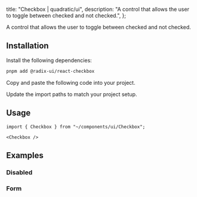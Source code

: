 
  title: "Checkbox | quadratic/ui",
  description: "A control that allows the user to toggle between checked and not checked.",
};

<Title>Checkbox</Title>
<Description>A control that allows the user to toggle between checked and not checked.</Description>
<ComponentPreview id="checkbox" />

## Installation
<Steps>

<StepTitle>Install the following dependencies:</StepTitle>
<StepContent>
```bash
pnpm add @radix-ui/react-checkbox
```
</StepContent>

<StepTitle>Copy and paste the following code into your project.</StepTitle>
<StepContent>
<FileSource id="checkbox" />
</StepContent>

<StepTitle>Update the import paths to match your project setup.</StepTitle>

</Steps>

## Usage
```tsx
import { Checkbox } from "~/components/ui/Checkbox";
```
```tsx
<Checkbox />
```

## Examples

### Disabled
<ComponentPreview id="checkboxDisabled" />

### Form
<ComponentPreview id="checkboxForm" />

<Footer previousLabel="Callout" previousHref="/docs/components/primitives/callout" nextLabel="Command" nextHref="/docs/components/primitives/command" />
